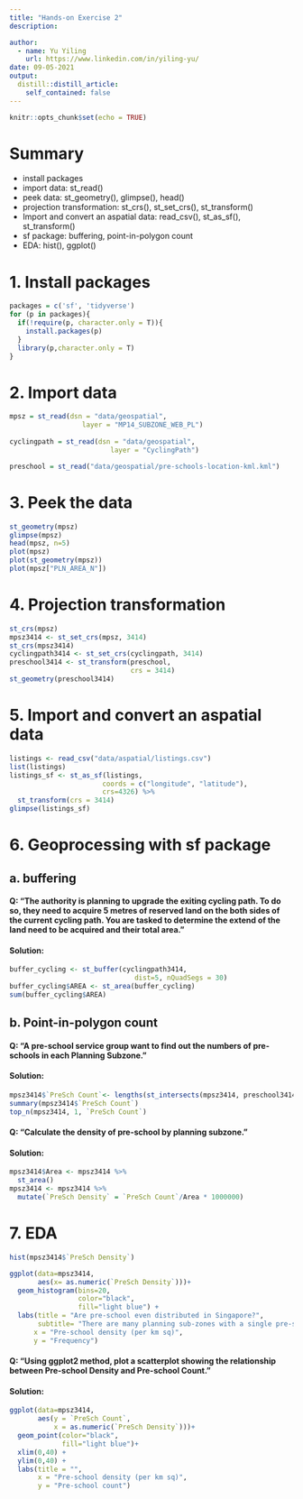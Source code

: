 ```yaml
---
title: "Hands-on Exercise 2"
description:

author:
  - name: Yu Yiling
    url: https://www.linkedin.com/in/yiling-yu/
date: 09-05-2021
output:
  distill::distill_article:
    self_contained: false
---
```



```r
knitr::opts_chunk$set(echo = TRUE)
```

# Summary
  * install packages
  * import data: st_read()
  * peek data: st_geometry(), glimpse(), head()
  * projection transformation: st_crs(), st_set_crs(), st_transform()
  * Import and convert an aspatial data: read_csv(), st_as_sf(), st_transform()
  * sf package: buffering, point-in-polygon count
  * EDA: hist(), ggplot()

# 1. Install packages

```r
packages = c('sf', 'tidyverse')
for (p in packages){
  if(!require(p, character.only = T)){
    install.packages(p)
  }
  library(p,character.only = T)
}
```

# 2. Import data

```r
mpsz = st_read(dsn = "data/geospatial", 
                  layer = "MP14_SUBZONE_WEB_PL")
                  
cyclingpath = st_read(dsn = "data/geospatial", 
                         layer = "CyclingPath")

preschool = st_read("data/geospatial/pre-schools-location-kml.kml")
```

# 3. Peek the data

```r
st_geometry(mpsz)
glimpse(mpsz)
head(mpsz, n=5) 
plot(mpsz)
plot(st_geometry(mpsz))
plot(mpsz["PLN_AREA_N"])
```

# 4. Projection transformation

```r
st_crs(mpsz)
mpsz3414 <- st_set_crs(mpsz, 3414)
st_crs(mpsz3414)
cyclingpath3414 <- st_set_crs(cyclingpath, 3414)
preschool3414 <- st_transform(preschool, 
                              crs = 3414)
st_geometry(preschool3414)
```

# 5. Import and convert an aspatial data

```r
listings <- read_csv("data/aspatial/listings.csv")
list(listings) 
listings_sf <- st_as_sf(listings, 
                       coords = c("longitude", "latitude"),
                       crs=4326) %>%
  st_transform(crs = 3414)
glimpse(listings_sf)
```

# 6. Geoprocessing with sf package

## a. buffering

#### Q: "The authority is planning to upgrade the exiting cycling path. To do so, they need to acquire 5 metres of reserved land on the both sides of the current cycling path. You are tasked to determine the extend of the land need to be acquired and their total area."

#### Solution:
```r
buffer_cycling <- st_buffer(cyclingpath3414, 
                               dist=5, nQuadSegs = 30)
buffer_cycling$AREA <- st_area(buffer_cycling)
sum(buffer_cycling$AREA)
```

## b. Point-in-polygon count

#### Q: "A pre-school service group want to find out the numbers of pre-schools in each Planning Subzone."

#### Solution:
```r
mpsz3414$`PreSch Count`<- lengths(st_intersects(mpsz3414, preschool3414))
summary(mpsz3414$`PreSch Count`)
top_n(mpsz3414, 1, `PreSch Count`)
```

#### Q: "Calculate the density of pre-school by planning subzone."

#### Solution:
```r
mpsz3414$Area <- mpsz3414 %>%
  st_area()
mpsz3414 <- mpsz3414 %>%
  mutate(`PreSch Density` = `PreSch Count`/Area * 1000000)
```

# 7. EDA

```r
hist(mpsz3414$`PreSch Density`)

ggplot(data=mpsz3414, 
       aes(x= as.numeric(`PreSch Density`)))+
  geom_histogram(bins=20, 
                 color="black", 
                 fill="light blue") +
  labs(title = "Are pre-school even distributed in Singapore?",
       subtitle= "There are many planning sub-zones with a single pre-school, on the other hand, \nthere are two planning sub-zones with at least 20 pre-schools",
      x = "Pre-school density (per km sq)",
      y = "Frequency")
```

#### Q: "Using ggplot2 method, plot a scatterplot showing the relationship between Pre-school Density and Pre-school Count."

#### Solution: 
```r
ggplot(data=mpsz3414,
       aes(y = `PreSch Count`,
           x = as.numeric(`PreSch Density`)))+
  geom_point(color="black",
             fill="light blue")+
  xlim(0,40) +
  ylim(0,40) +
  labs(title = "",
       x = "Pre-school density (per km sq)",
       y = "Pre-school count")
```

